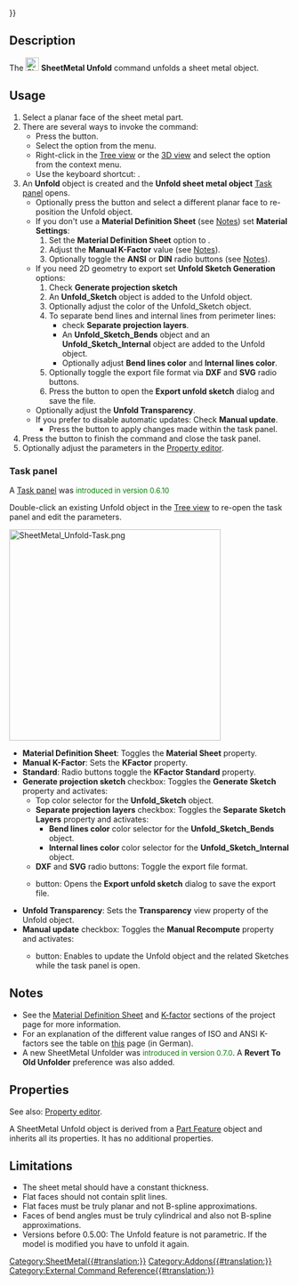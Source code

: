 {{UnfinishedDocu{{#translation:}}}}
<languages/>
<translate>

<!--T:1-->
{{Docnav
|[[SheetMetal_AddFoldWall|AddFoldWall]]
|[[SheetMetal_UnattendedUnfold|UnattendedUnfold]]
|[[SheetMetal_Workbench|SheetMetal]]
|IconL=SheetMetal_AddFoldWall.svg
|IconR=SheetMetal_UnattendedUnfold.svg
|IconC=Sheetmetal_workbench_icon.svg
}}

<!--T:2-->
{{GuiCommand
|Name=SheetMetal Unfold
|MenuLocation=SheetMetal → Unfold
|Workbenches=[[SheetMetal_Workbench|SheetMetal]]
|Shortcut={{KEY|U}}
|SeeAlso=[[SheetMetal_UnattendedUnfold|SheetMetal UnattendedUnfold]]
}}

==Description== <!--T:3-->

<!--T:4-->
The [[Image:SheetMetal_Unfold.svg|24px]] '''SheetMetal Unfold''' command unfolds a sheet metal object.

==Usage== <!--T:5--> 

<!--T:6-->
# Select a planar face of the sheet metal part.
# There are several ways to invoke the command:
#* Press the {{Button|[[Image: SheetMetal_Unfold.svg |16px]] [[SheetMetal_Unfold|Unfold]]}} button.
#* Select the {{MenuCommand|Sheet Metal → [[Image:SheetMetal_Unfold.svg|16px]] [[SheetMetal_Unfold|Unfold]]}} option from the menu.
#* Right-click in the [[Tree_view|Tree view]] or the [[3D_view|3D view]] and select the {{MenuCommand|Sheet Metal → [[Image:SheetMetal_Unfold.svg|16px]] [[SheetMetal_Unfold|Unfold]]}} option from the context menu.
#* Use the keyboard shortcut: {{KEY|U}}.
# An '''Unfold''' object is created and the '''Unfold sheet metal object''' [[Task_panel|Task panel]] opens.
#* Optionally press the {{Button|Face}} button and select a different planar face to re-position the Unfold object.
#* If you don't use a '''Material Definition Sheet''' (see [[#Notes|Notes]]) set '''Material Settings''':
#*# Set the '''Material Definition Sheet''' option to {{Value|Manual K-Factor}}.
#*# Adjust the '''Manual K-Factor''' value (see [[#Notes|Notes]]).
#*# Optionally toggle the '''ANSI''' or '''DIN''' radio buttons (see [[#Notes|Notes]]).
#* If you need 2D geometry to export set '''Unfold Sketch Generation''' options:
#*# Check '''Generate projection sketch'''
#*#An '''Unfold_Sketch''' object is added to the Unfold object.
#*# Optionally adjust the color of the Unfold_Sketch object.
#*# To separate bend lines and internal lines from perimeter lines:
#*#* check '''Separate projection layers'''.
#*#* An '''Unfold_Sketch_Bends''' object and an '''Unfold_Sketch_Internal''' object are added to the Unfold object.
#*#* Optionally adjust '''Bend lines color''' and '''Internal lines color'''.
#*# Optionally toggle the export file format via '''DXF''' and '''SVG''' radio buttons.
#*# Press the {{Button|Export}} button to open the '''Export unfold sketch''' dialog and save the file.
#* Optionally adjust the '''Unfold Transparency'''.
#* If you prefer to disable automatic updates: Check '''Manual update'''.
#** Press the {{Button|Update}} button to apply changes made within the task panel.
# Press the {{Button|OK}} button to finish the command and close the task panel.
# Optionally adjust the parameters in the [[Property_editor|Property editor]].

===Task panel=== <!--T:34-->

<!--T:35-->
A [[Task_panel|Task panel]] was <span style="font-size:small;color:green;">introduced in version 0.6.10</span>

<!--T:36-->
Double-click an existing Unfold object in the [[Tree_view|Tree view]] to re-open the task panel and edit the parameters.

</translate>
[[Image:SheetMetal_Unfold-Task.png|380px]]
<translate>

<!--T:38-->
* '''Material Definition Sheet''': Toggles the '''Material Sheet''' property.
* '''Manual K-Factor''': Sets the '''KFactor''' property.
* '''Standard''': Radio buttons toggle the '''KFactor Standard''' property.
* '''Generate projection sketch''' checkbox: Toggles the '''Generate Sketch''' property and activates:
** Top color selector for the '''Unfold_Sketch''' object.
** '''Separate projection layers''' checkbox: Toggles the '''Separate Sketch Layers''' property and activates:
*** '''Bend lines color''' color selector for the '''Unfold_Sketch_Bends''' object.
*** '''Internal lines color''' color selector for the '''Unfold_Sketch_Internal''' object.
** '''DXF''' and '''SVG''' radio buttons: Toggle the export file format.
** {{Button|Export}} button: Opens the '''Export unfold sketch''' dialog to save the export file.
* '''Unfold Transparency''': Sets the '''Transparency''' view property of the Unfold object.
* '''Manual update''' checkbox: Toggles the '''Manual Recompute''' property and activates:
** {{Button|Update}} button: Enables to update the Unfold object and the related Sketches while the task panel is open.

==Notes== <!--T:32-->

<!--T:33-->
* See the [https://github.com/shaise/FreeCAD_SheetMetal#material-definition-sheet Material Definition Sheet] and [https://github.com/shaise/FreeCAD_SheetMetal#physical-material-definitions K-factor] sections of the project page for more information.  
* For an explanation of the different value ranges of ISO and ANSI K-factors see the table on [https://de.wikipedia.org/wiki/Biegeverkürzung#Korrektur_durch_den_sog._k-Faktor this] page (in German).
* A new SheetMetal Unfolder was <span style="font-size:small;color:green;">introduced in version 0.7.0</span>. A '''Revert To Old Unfolder''' preference was also added.

==Properties== <!--T:7--> 

<!--T:29-->
See also: [[Property_editor|Property editor]].

<!--T:30-->
A SheetMetal Unfold object is derived from a [[Part_Feature|Part Feature]] object and inherits all its properties. It has no additional properties.

==Limitations== <!--T:13--> 

<!--T:14-->
* The sheet metal should have a constant thickness.
* Flat faces should not contain split lines.
* Flat faces must be truly planar and not B-spline approximations.
* Faces of bend angles must be truly cylindrical and also not B-spline approximations.
* Versions before 0.5.00: The Unfold feature is not parametric. If the model is modified you have to unfold it again. 


<!--T:15-->
{{Docnav
|[[SheetMetal_AddFoldWall|AddFoldWall]]
|[[SheetMetal_UnattendedUnfold|UnattendedUnfold]]
|[[SheetMetal_Workbench|SheetMetal]]
|IconL=SheetMetal_AddFoldWall.svg
|IconR=SheetMetal_UnattendedUnfold.svg
|IconC=Sheetmetal_workbench_icon.svg
}}

</translate>
[[Category:SheetMetal{{#translation:}}]]
[[Category:Addons{{#translation:}}]]
[[Category:External Command Reference{{#translation:}}]]